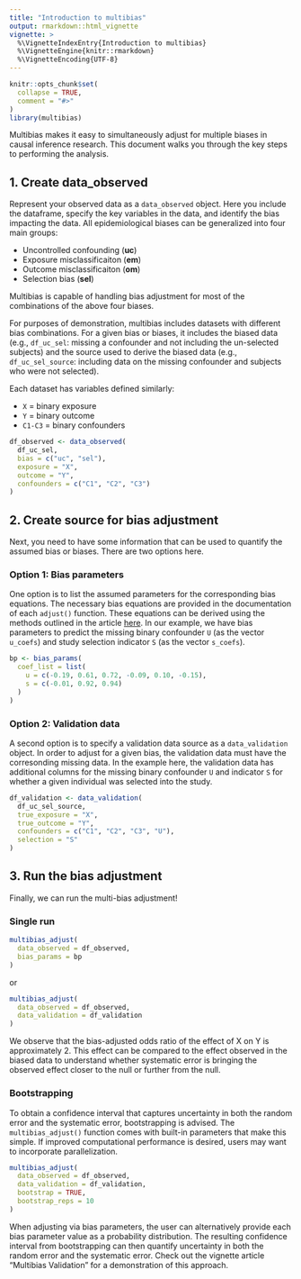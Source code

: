 ```yaml
---
title: "Introduction to multibias"
output: rmarkdown::html_vignette
vignette: >
  %\VignetteIndexEntry{Introduction to multibias}
  %\VignetteEngine{knitr::rmarkdown}
  %\VignetteEncoding{UTF-8}
---
```


```r
knitr::opts_chunk$set(
  collapse = TRUE,
  comment = "#>"
)
library(multibias)
```

Multibias makes it easy to simultaneously adjust for multiple biases in causal inference research. This document walks you through the key steps to performing the analysis.

## 1. Create data_observed

Represent your observed data as a `data_observed` object. Here you include the dataframe, specify the key variables in the data, and identify the bias impacting the data. All epidemiological biases can be generalized into four main groups:

* Uncontrolled confounding (**uc**)
* Exposure misclassificaiton (**em**)
* Outcome misclassificaiton (**om**)
* Selection bias (**sel**)

Multibias is capable of handling bias adjustment for most of the combinations of the above four biases.

For purposes of demonstration, multibias includes datasets with different bias combinations. For a given bias or biases, it includes the biased data (e.g., `df_uc_sel`: missing a confounder and not including the un-selected subjects) and the source used to derive the biased data (e.g., `df_uc_sel_source`: including data on the missing confounder and subjects who were not selected).

Each dataset has variables defined similarly:

* `X` = binary exposure
* `Y` = binary outcome
* `C1-C3` = binary confounders

```r
df_observed <- data_observed(
  df_uc_sel,
  bias = c("uc", "sel"),
  exposure = "X",
  outcome = "Y",
  confounders = c("C1", "C2", "C3")
)
```

## 2. Create source for bias adjustment

Next, you need to have some information that can be used to quantify the assumed bias or biases. There are two options here.

### Option 1: Bias parameters

One option is to list the assumed parameters for the corresponding bias equations. The necessary bias equations are provided in the documentation of each `adjust()` function. These equations can be derived using the methods outlined in the article [here](https://doi.org/10.1093/ije/dyad001). In our example, we have bias parameters to predict the missing binary confounder `U` (as the vector `u_coefs`) and study selection indicator `S` (as the vector `s_coefs`).

```r
bp <- bias_params(
  coef_list = list(
    u = c(-0.19, 0.61, 0.72, -0.09, 0.10, -0.15),
    s = c(-0.01, 0.92, 0.94)
  )
)
```

### Option 2: Validation data

A second option is to specify a validation data source as a `data_validation` object. In order to adjust for a given bias, the validation data must have the corresonding missing data. In the example here, the validation data has additional columns for the missing binary confounder `U` and indicator `S` for whether a given individual was selected into the study.

```r
df_validation <- data_validation(
  df_uc_sel_source,
  true_exposure = "X",
  true_outcome = "Y",
  confounders = c("C1", "C2", "C3", "U"),
  selection = "S"
)
```

## 3. Run the bias adjustment

Finally, we can run the multi-bias adjustment!

### Single run

```r
multibias_adjust(
  data_observed = df_observed,
  bias_params = bp
)
```

or

```r
multibias_adjust(
  data_observed = df_observed,
  data_validation = df_validation
)
```

We observe that the bias-adjusted odds ratio of the effect of X on Y is approximately 2. This effect can be compared to the effect observed in the biased data to understand whether systematic error is bringing the observed effect closer to the null or further from the null.

### Bootstrapping

To obtain a confidence interval that captures uncertainty in both the random error and the systematic error, bootstrapping is advised. The `multibias_adjust()` function comes with built-in parameters that make this simple. If improved computational performance is desired, users may want to incorporate parallelization.

```r
multibias_adjust(
  data_observed = df_observed,
  data_validation = df_validation,
  bootstrap = TRUE,
  bootstrap_reps = 10
)
```

When adjusting via bias parameters, the user can alternatively provide each bias parameter value as a probability distribution. The resulting confidence interval from bootstrapping can then quantify uncertainty in both the random error and the systematic error. Check out the vignette article "Multibias Validation" for a demonstration of this approach.
